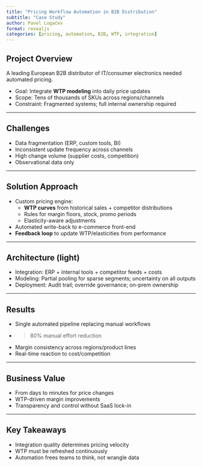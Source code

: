 ```yaml
---
title: "Pricing Workflow Automation in B2B Distribution"
subtitle: "Case Study"
author: Pavel Logačev
format: revealjs
categories: [pricing, automation, B2B, WTP, integration]
---
```


## Project Overview
A leading European B2B distributor of IT/consumer electronics needed automated pricing.

- Goal: Integrate **WTP modeling** into daily price updates
- Scope: Tens of thousands of SKUs across regions/channels
- Constraint: Fragmented systems; full internal ownership required

---

## Challenges
- Data fragmentation (ERP, custom tools, BI)
- Inconsistent update frequency across channels
- High change volume (supplier costs, competition)
- Observational data only

---

## Solution Approach
- Custom pricing engine:
  - **WTP curves** from historical sales + competitor distributions
  - Rules for margin floors, stock, promo periods
  - Elasticity-aware adjustments
- Automated write-back to e-commerce front-end
- **Feedback loop** to update WTP/elasticities from performance

---

## Architecture (light)
- Integration: ERP + internal tools + competitor feeds + costs
- Modeling: Partial pooling for sparse segments; uncertainty on all outputs
- Deployment: Audit trail; override governance; on-prem ownership

---

## Results
- Single automated pipeline replacing manual workflows
- >80% manual effort reduction
- Margin consistency across regions/product lines
- Real-time reaction to cost/competition

---

## Business Value
- From days to minutes for price changes
- WTP-driven margin improvements
- Transparency and control without SaaS lock-in

---

## Key Takeaways
- Integration quality determines pricing velocity
- WTP must be refreshed continuously
- Automation frees teams to think, not wrangle data

